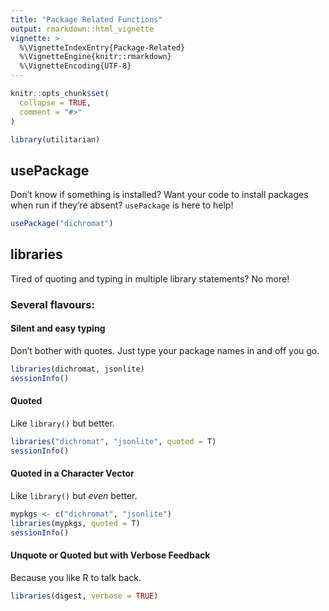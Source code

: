 ```yaml
---
title: "Package Related Functions"
output: rmarkdown::html_vignette
vignette: >
  %\VignetteIndexEntry{Package-Related}
  %\VignetteEngine{knitr::rmarkdown}
  %\VignetteEncoding{UTF-8}
---
```


```r
knitr::opts_chunk$set(
  collapse = TRUE,
  comment = "#>"
)
```

```r
library(utilitarian)
```

## usePackage  

Don't know if something is installed? Want your code to install packages when run if they're absent? `usePackage` is here to help!

```r

usePackage("dichromat")

```



## libraries  

Tired of quoting and typing in multiple library statements? No more!

### Several flavours:  

#### Silent and easy typing  

Don't bother with quotes. Just type your package names in and off you go. 

```r
libraries(dichromat, jsonlite)
sessionInfo()
```

#### Quoted  

Like `library()` but better.

```r
libraries("dichromat", "jsonlite", quoted = T)
sessionInfo()
```

#### Quoted in a Character Vector  

Like `library()` but *even* better.

```r
mypkgs <- c("dichromat", "jsonlite")
libraries(mypkgs, quoted = T)
sessionInfo()
```

#### Unquote or Quoted but with Verbose Feedback  

Because you like R to talk back. 

```r
libraries(digest, verbose = TRUE)
```

